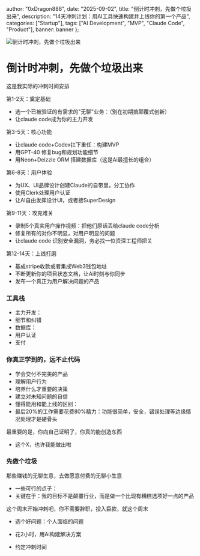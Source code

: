 
  author: "0xDragon888",
  date: "2025-09-02",
  title: "倒计时冲刺，先做个垃圾出来",
  description: "14天冲刺计划：用AI工具快速构建并上线你的第一个产品",
  categories: ["Startup"],
  tags: ["AI Development", "MVP", "Claude Code", "Product"],
  banner: banner
};


<Image
  src={banner}
  alt="倒计时冲刺，先做个垃圾出来"
  className="max-h-96 aspect-video object-cover"
/>

# 倒计时冲刺，先做个垃圾出来


这是我实际的冲刺时间安排

第1-2天：奠定基础

- 选一个已被验证的有需求的"无聊"业务：（别在初期搞颠覆式创新）
- 让claude code成为你的主力开发

第3-5天：核心功能

- 让claude code+Codex扛下重任：构建MVP
- 用GPT-40 修复bug和规划功能细节
- 用Neon+Deizzle ORM 搭建数据库（这是Ai最擅长的组合）

第6-8天：用户体验

- 为UX、UI品牌设计创建Claude的自带里，分工协作
- 使用Clerk处理用户认证
- 让AI自由发挥设计UI，或者接SuperDesign

第9-11天：攻克难关

- 录制5个真实用户操作视频：把他们原话丢给claude code分析
- 修复所有的对你不明显，对用户明显的问题
- 让claude code 识别安全漏洞，务必找一位资深工程师把关

第12-14天：上线打磨

- 基成stripe收款或者集成Web3钱包地址
- 不断更新你的项目状态文档，让Ai时刻与你同步
- 发布一个真正为用户解决问题的产品

### 工具栈

- 主力开发：
- 细节和纠错
- 数据库：
- 用户认证
- 支付

### 你真正学到的，远不止代码

- 学会交付不完美的产品
- 理解用户行为
- 培养什么才重要的决策
- 建立对未知问题的自信
- 懂得能用和能上线的区别：
- 最后20%的工作需要花费80%精力：功能很简单，安全，错误处理等边缘情况处理才是硬骨头

最重要的是，你向自己证明了，你真的能创造东西

- 这个X，也许我能做出啦

### 先做个垃圾

那些赚钱的无聊生意，去做愿意付费的无聊小生意

- 一些可行的点子：
- 关键在于：我的目标不是颠覆行业，而是做一个比现有糟糕选项好一点的产品

这个周末开始冲刺吧，你不需要辞职，投入巨款，就这个周末

- 选个好问题：个人面临的问题

- 花2小时，用Ai构建解决方案

- 约定冲刺时间
